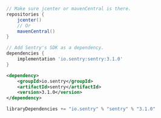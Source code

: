 ```groovy {filename:build.gradle}
// Make sure jcenter or mavenCentral is there.
repositories {
    jcenter()
    // Or
    mavenCentral()
}

// Add Sentry's SDK as a dependency.
dependencies {
    implementation 'io.sentry:sentry:3.1.0'
}
```

```xml {tabTitle:Maven}{filename:pom.xml}
<dependency>
    <groupId>io.sentry</groupId>
    <artifactId>sentry</artifactId>
    <version>3.1.0</version>
</dependency>
```

```scala {tabTitle:SBT}
libraryDependencies += "io.sentry" % "sentry" % "3.1.0"
```
